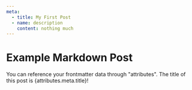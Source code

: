 ```yaml
---
meta:
  - title: My First Post
  - name: description
    content: nothing much
---
```


# Example Markdown Post

You can reference your frontmatter data through "attributes". 
The title of this post is {attributes.meta.title}!
